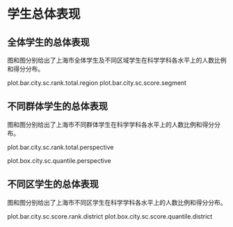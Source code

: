<!-- chapter total -->

\mytext

# 学生总体表现

## 全体学生的总体表现

图\ref{fig: `r gio.R$GetPlotTitle("plot.bar.city.sc.rank.total.region")`}和图\ref{fig: `r gio.R$GetPlotTitle("plot.bar.city.sc.score.segment")`}分别给出了上海市全体学生及不同区域学生在科学学科各水平上的人数比例和得分分布。

plot.bar.city.sc.rank.total.region
plot.bar.city.sc.score.segment


## 不同群体学生的总体表现

图\ref{fig: `r gio.R$GetPlotTitle("plot.bar.city.sc.rank.total.perspective")`}和图\ref{fig: `r gio.R$GetPlotTitle("plot.box.city.sc.quantile.perspective")`}分别给出了上海市不同群体\footnote{其他：指普通初中、九年一贯制学校、完全中学之外的其他学校。}学生在科学学科各水平上的人数比例和得分分布\footnote{盒须图——5\%学生得分小于等于须下端线分数；25\%学生得分小于等于盒底分数；50\%学生得分大于等于盒中横线分数；25\%学生得分大于等于盒顶分数；5\%学生得分大于等于须上端线分数；盒高度一定程度上反映了得分分布的离散程度；红点为平均分。}。

plot.bar.city.sc.rank.total.perspective

plot.box.city.sc.quantile.perspective



## 不同区学生的总体表现

图\ref{fig: `r gio.R$GetPlotTitle("plot.bar.city.sc.score.rank.district")`}和图\ref{fig: `r gio.R$GetPlotTitle("plot.box.city.sc.score.quantile.district")`}分别给出了上海市不同区学生在科学学科各水平上的人数比例和得分分布。

plot.bar.city.sc.score.rank.district
plot.box.city.sc.score.quantile.district



<!-- end of chapter total -->
